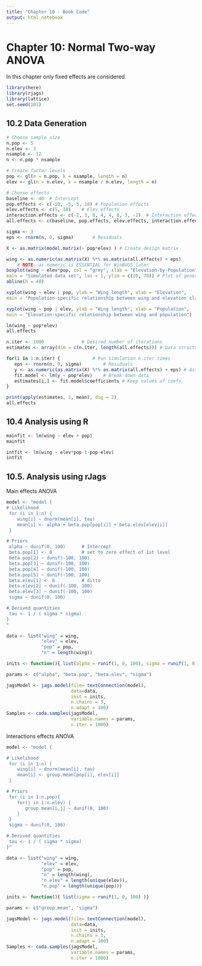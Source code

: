 ```yaml
---
title: "Chapter 10 - Book Code"
output: html_notebook
---
```


# Chapter 10: Normal Two-way ANOVA

In this chapter only fixed effects are considered. 

```r
library(here)
library(rjags)
library(lattice)
set.seed(101)
```

## 10.2 Data Generation

```r
# Choose sample size
n.pop <- 5
n.elev <- 3
nsample <- 12
n <- n.pop * nsample

# Create factor levels
pop <- gl(n = n.pop, k = nsample, length = n)
elev <- gl(n = n.elev, k = nsample / n.elev, length = n)

# Choose effects
baseline <- 40	# Intercept
pop.effects <- c(-10, -5, 5, 10) # Population effects
elev.effects <- c(5, 10)	# Elev effects
interaction.effects <- c(-2, 3, 0, 4, 4, 0, 3, -2)	# Interaction effects
all.effects <- c(baseline, pop.effects, elev.effects, interaction.effects)

sigma <- 3
eps <- rnorm(n, 0, sigma)		# Residuals

X <- as.matrix(model.matrix(~ pop*elev) ) # Create design matrix

```

```r
wing <- as.numeric(as.matrix(X) %*% as.matrix(all.effects) + eps)
	# NOTE: as.numeric is ESSENTIAL for WinBUGS later
boxplot(wing ~ elev*pop, col = "grey", xlab = "Elevation-by-Population", ylab = "Wing length", 
main = "Simulated data set", las = 1, ylim = c(20, 70))	# Plot of generated data
abline(h = 40)
```

```r
xyplot(wing ~ elev | pop, ylab = "Wing length", xlab = "Elevation", 
main = "Population-specific relationship between wing and elevation class")
```

```r
xyplot(wing ~ pop | elev, ylab = "Wing length", xlab = "Population", 
main = "Elevation-specific relationship between wing and population")
```

```r
lm(wing ~ pop*elev)
all.effects

n.iter <- 1000				# Desired number of iterations
estimates <- array(dim = c(n.iter, length(all.effects))) # Data structure to hold results

for(i in 1:n.iter) {			# Run simulation n.iter times
   eps <- rnorm(n, 0, sigma)		# Residuals 
   y <- as.numeric(as.matrix(X) %*% as.matrix(all.effects) + eps) # Assemble data
   fit.model <- lm(y ~ pop*elev)	# Break down data
   estimates[i,] <- fit.model$coefficients # Keep values of coefs.
}

print(apply(estimates, 2, mean), dig = 2)
all.effects
```

## 10.4 Analysis using R

```r
mainfit <- lm(wing ~ elev + pop)
mainfit

intfit <- lm(wing ~ elev*pop-1-pop-elev)
intfit
```

## 10.5. Analysis using rJags

Main effects ANOVA
```r
model <- "model {
# Likelihood
 for (i in 1:n) {
    wing[i] ~ dnorm(mean[i], tau) 
    mean[i] <- alpha + beta.pop[pop[i]] + beta.elev[elev[i]]
 }

# Priors
 alpha ~ dunif(0, 100)		# Intercept
 beta.pop[1] <- 0			# set to zero effect of 1st level
 beta.pop[2] ~ dunif(-100, 100)
 beta.pop[3] ~ dunif(-100, 100)
 beta.pop[4] ~ dunif(-100, 100)
 beta.pop[5] ~ dunif(-100, 100)
 beta.elev[1] <- 0			# ditto
 beta.elev[2] ~ dunif(-100, 100)
 beta.elev[3] ~ dunif(-100, 100)
 sigma ~ dunif(0, 100)

# Derived quantities
 tau <- 1 / ( sigma * sigma)
}
"
```

```r
data <- list("wing" = wing,
             "elev" = elev,
             "pop" = pop,
             "n" = length(wing))

inits <- function(){ list(alpha = runif(1, 0, 100), sigma = runif(1, 0, 100) )}

params <- c("alpha", "beta.pop", "beta.elev", "sigma")

jagsModel <- jags.model(file= textConnection(model),
                        data=data,
                        init = inits,
                        n.chains = 3, 
                        n.adapt = 100)
Samples <- coda.samples(jagsModel, 
                        variable.names = params, 
                        n.iter = 1000)
```

Interactions effects ANOVA

```r
model <- "model {

# Likelihood
 for (i in 1:n) {
    wing[i] ~ dnorm(mean[i], tau) 
    mean[i] <- group.mean[pop[i], elev[i]]
 }

# Priors
 for (i in 1:n.pop){
    for(j in 1:n.elev) {
       group.mean[i,j] ~ dunif(0, 100)
    }
 }
 sigma ~ dunif(0, 100)

# Derived quantities
 tau <- 1 / ( sigma * sigma)
}"
```

```r
data <- list("wing" = wing,
             "elev" = elev,
             "pop" = pop,
             "n" = length(wing),
             "n.elev" = length(unique(elev)),
             "n.pop" = length(unique(pop)))

inits <- function(){ list(sigma = runif(1, 0, 100) )}

params <- c("group.mean", "sigma")

jagsModel <- jags.model(file= textConnection(model),
                        data=data,
                        init = inits,
                        n.chains = 3, 
                        n.adapt = 100)
Samples <- coda.samples(jagsModel, 
                        variable.names = params, 
                        n.iter = 1000)
```

